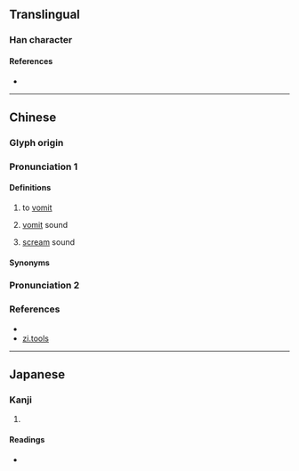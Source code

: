 {{character info}}
==Translingual==

===Han character===
{{Han char|rn=30|rad=口|as=06|sn=9|four=|canj=RKB|ids=⿰口有}}

====References====
* {{Han ref|kx=0189.100|dkj=03597|dj=0408.150|hdz=10613.090|uh=54CA|ud=21706}}

----

==Chinese==
{{zh-forms}}

===Glyph origin===
{{Han etym}}

===Pronunciation 1===
{{zh-pron
|m=yù,yòu
|m_note=yù - literay; yòu - vernacular (like {{zh-l|*囿}})
|dg=
|c=juk6
|c-t=
|g=
|h=pfs=
|j=
|md=é̤h
|mn=
|mn-t=
|w=
|x=
|mc=y
|oc=y
|cat=n
}}

====Definitions====
{{zh-hanzi}}
# {{lb|zh|literary|or|Min Dong}} to [[vomit]]
# {{lb|zh|onomatopoeia}} [[vomit]] sound
# {{lb|zh|onomatopoeia}} [[scream]] sound
====Synonyms====
{{zh-dial|嘔吐}}

===Pronunciation 2===
{{zh-see|唷}}

===References===
* {{R:twedu|A00585-001}}
* [http://zi.tools/zi/哊 zi.tools]
----

==Japanese==

===Kanji===
{{ja-kanji|grade=|rs=口06}}

# {{rfdef|ja|sort=口06}}

====Readings====
* {{ja-readings|on=[[いく]] (iku)|kun=[[はく]] (haku)}}